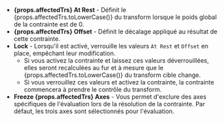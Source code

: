 - **{props.affectedTrs} At Rest** - Définit le {props.affectedTrs.toLowerCase()} du transform lorsque le poids global de la contrainte est de 0.
- **{props.affectedTrs} Offset** - Définit le décalage appliqué au résultat de cette contrainte.
- **Lock** - Lorsqu'il est activé, verrouille les valeurs `At Rest` et `Offset` en place, empêchant leur modification.
  - Si vous activez la contrainte et laissez ces valeurs déverrouillées, elles seront recalculées au fur et à mesure que le {props.affectedTrs.toLowerCase()} du transform cible change.
  - Si vous verrouillez ces valeurs et activez la contrainte, la contrainte commencera à prendre le contrôle du transform.
- **Freeze {props.affectedTrs} Axes** - Vous permet d'exclure des axes spécifiques de l'évaluation lors de la résolution de la contrainte. Par défaut, les trois axes sont sélectionnés pour l'évaluation.